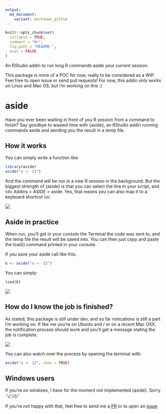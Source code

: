 ```yaml
---
output:
  md_document:
    variant: markdown_github
---
```


<!-- README.md is generated from README.Rmd. Please edit that file -->

```r
knitr::opts_chunk$set(
  collapse = TRUE,
  comment = "#>",
  fig.path = "README-", 
  eval = FALSE
)
```

An RStudio addin to run long R commands aside your current session. 

This package is more of a POC for now, really to be considered as a WIP. Feel free to open issue or send pull requests! For now, this addin only works on Linux and Mac OS, but I'm working on this :) 

# aside

Have you ever been waiting in front of you R session from a command to finish? Say goodbye to wasted time with {aside}, an RStudio addin running commands aside and sending you the result in a temp file. 

## How it works 

You can simply write a function like: 

```r
library(aside)
aside("a <- 12")
```

And the command will be run in a new R session in the background. But the biggest strength of {aside} is that you can select the line in your script, and clic Addins > ASIDE > aside. Yes, that means you can also map it to a keyboard shortcut \\o/. 

![](asideaddin.gif)

## Aside in practice

When run, you'll get in your console the Terminal the code was sent to, and the temp file the result will be saved into. You can then just copy and paste the load() command printed in your console. 

If you save your aside call like this:

```r
b <- aside("a <- 12")
```

You can simply:

```r
load(b)
```

![](aside.gif)

## How do I know the job is finished?

As stated, this package is still under dev, and so far notications is still a part I'm working on. If like me you're on Ubuntu and / or on a recent Mac OSX, the notification process should work and you'll get a message stating the job is complete.

![](aside_completed.png)

You can also watch over the process by opening the terminal with:

```r
aside("a <- 12", show = TRUE)
```


## Windows users

If you're on windows, I have for the moment not implemented {aside}. Sorry ¯\\_(ツ)_/¯

If you're not happy with that, feel free to send me a [PR](https://github.com/ColinFay/aside/pulls) or to open an [issue](https://github.com/ColinFay/aside/issues). 
